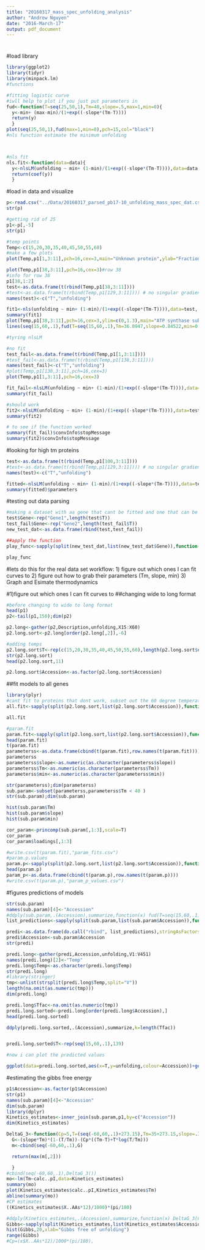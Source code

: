 ```yaml
---
title: "20160317_mass_spec_unfolding_analysis"
author: "Andrew Nguyen"
date: "2016-March-17"
output: pdf_document
---
```

#

#load library
```r
library(ggplot2)
library(tidyr)
library(minpack.lm)
#functions

#fitting logistic curve 
#iwll help to plot if you just put parameters in
fud<-function(T=seq(25,50,1),Tm=40,slope=.5,max=1,min=0){
  y<-min+ (max-min)/(1+exp((-slope*(Tm-T))))
  return(y)
  }
plot(seq(25,50,1),fud(max=1,min=0),pch=15,col="black")
#nls function estimate the minimum unfolding



#nls fit
nls.fit<-function(data=data){
  y<-nlsLM(unfolding ~ min+ (1-min)/(1+exp((-slope*(Tm-T)))),data=data, start=list(slope=.5,Tm=40,min=.2), trace=TRUE,control=nls.control(warnOnly = TRUE, tol = 1e-05, maxiter=1000))
  return(coef(y))
  }
```

#load in data and visualize
```r
p<-read.csv("../Data/20160317_parsed_pb17-10_unfolding_mass_spec_dat.csv")
str(p)

#getting rid of 25
p1<-p[,-5]
str(p1)

#temp points
Temp<-c(15,20,30,35,40,45,50,55,60)
#make a few plots
plot(Temp,p1[1,3:11],pch=16,cex=3,main="Unknown protein",ylab="Fraction non-denatured") # first row

plot(Temp,p1[38,3:11],pch=16,cex=3)#row 38
#info for row 38
p1[38,1:2]
test<-as.data.frame(t(rbind(Temp,p1[38,3:11])))
#test<-as.data.frame(t(rbind(Temp,p1[129,3:11]))) # no singular gradient
names(test)<-c("T","unfolding")

fit1<-nls(unfolding ~ min+ (1-min)/(1+exp((-slope*(Tm-T)))),data=test, start=list(slope=.3,Tm=40,min=.2), trace=TRUE,control=nls.control(warnOnly = TRUE, tol = 1e-05, maxiter=1000))
summary(fit1)
plot(Temp,p1[38,3:11],pch=16,cex=3,ylim=c(0,1.3),main="ATP synthase subunit f, mitochondrial",ylab="Fraction non-denatured")
lines(seq(15,60,.1),fud(T=seq(15,60,.1),Tm=36.0947,slope=0.84522,min=0.31959),lwd=2,col="blue",lty="dotdash")

#tyring nlsLM

#no fit
test_fail<-as.data.frame(t(rbind(Temp,p1[1,3:11])))
#test_fail<-as.data.frame(t(rbind(Temp,p1[138,3:11])))
names(test_fail)<-c("T","unfolding")
#plot(Temp,p1[138,3:11],pch=16,cex=3)
plot(Temp,p1[1,3:11],pch=16,cex=3)

fit_fail<-nlsLM(unfolding ~ min+ (1-min)/(1+exp((-slope*(Tm-T)))),data=test_fail, start=list(slope=.3,Tm=35,min=.2), trace=TRUE,control=nls.control(warnOnly = TRUE, tol = 1e-05, maxiter=1000))
summary(fit_fail)

#should work
fit2<-nlsLM(unfolding ~ min+ (1-min)/(1+exp((-slope*(Tm-T)))),data=test, start=list(slope=.3,Tm=35,min=.2), trace=TRUE,control=nls.control(warnOnly = TRUE, tol = 1e-05, maxiter=1000))
summary(fit2)

# to see if the function worked
summary(fit_fail)$convInfo$stopMessage
summary(fit2)$convInfo$stopMessage
```
#looking for high tm proteins
```r
test<-as.data.frame(t(rbind(Temp,p1[100,3:11])))
#test<-as.data.frame(t(rbind(Temp,p1[129,3:11]))) # no singular gradient
names(test)<-c("T","unfolding")

fitted<-nlsLM(unfolding ~ min+ (1-min)/(1+exp((-slope*(Tm-T)))),data=test, start=list(slope=.3,Tm=35,min=.2), trace=TRUE,control=nls.control(warnOnly = TRUE, tol = 1e-05, maxiter=1000))
summary(fitted)$parameters
```

#testing out data parsing
```r
#making a dataset with aa gene that cant be fitted and one that can be
test$Gene<-rep("Gene1",length(test$T))
test_fail$Gene<-rep("Gene2",length(test_fail$T))
new_test_dat<-as.data.frame(rbind(test,test_fail))

##apply the function
play_func<-sapply(split(new_test_dat,list(new_test_dat$Gene)),function(x){ifelse(summary(nlsLM(unfolding ~ min+ (1-min)/(1+exp((-slope*(Tm-T)))),data=x, start=list(slope=.3,Tm=35,min=.2), trace=TRUE,control=nls.control(warnOnly = TRUE, tol = 1e-05, maxiter=1000)))$convInfo$stopMessage=="Relative error in the sum of squares is at most `ftol'.","worked","no")})

play_func
```

#lets do this for the real data set
workflow:
1) figure out which ones I can fit curves to
2) figure out how to grab their parameters (Tm, slope, min)
3) Graph and Esimate thermodynamics

#1)figure out which ones I can fit curves to
##changing wide to long format
```r
#before changing to wide to long format
head(p1)
p2<-tail(p1,150);dim(p2)

p2.long<-gather(p2,Description,unfolding,X15:X60)
p2.long.sort<-p2.long[order(p2.long[,2]),-6]

#adding temps
p2.long.sort$T<-rep(c(15,20,30,35,40,45,50,55,60),length(p2.long.sort$unfolding)/9)
str(p2.long.sort)
head(p2.long.sort,11)

p2.long.sort$Accession<-as.factor(p2.long.sort$Accession)
```
##fit models to all genes
```r
library(plyr)
#cant fit to proteins that dont work, subset out the 60 degree temperature
all.fit<-sapply(split(p2.long.sort,list(p2.long.sort$Accession)),function(x){ifelse(summary(nlsLM(unfolding ~ min+ (1-min)/(1+exp((-slope*(Tm-T)))),data=x, start=list(slope=.5,Tm=37,min=.3), trace=TRUE,control=nls.control(warnOnly = TRUE, tol = 1e-05, maxiter=1000)))$convInfo$stopMessage=="Relative error in the sum of squares is at most `ftol'.","worked","no")})

all.fit

#param.fit
param.fit<-sapply(split(p2.long.sort,list(p2.long.sort$Accession)),function(x){summary(nlsLM(unfolding ~ min+ (1-min)/(1+exp((-slope*(Tm-T)))),data=x, start=list(slope=.5,Tm=37,min=.3), trace=TRUE,control=nls.control(warnOnly = TRUE, tol = 1e-05, maxiter=1000)))$parameters[,1]})
head(param.fit)
t(param.fit)
parameterss<-as.data.frame(cbind(t(param.fit),row.names(t(param.fit))))
parameterss
parameterss$slope<-as.numeric(as.character(parameterss$slope))
parameterss$Tm<-as.numeric(as.character(parameterss$Tm))
parameterss$min<-as.numeric(as.character(parameterss$min))

str(parameterss);dim(parameterss)
sub.param<-subset(parameterss,parameterss$Tm < 40 )
str(sub.param);dim(sub.param)

hist(sub.param$Tm)
hist(sub.param$slope)
hist(sub.param$min)

cor_param<-princomp(sub.param[,1:3],scale=T)
cor_param
cor_param$loadings[,1:3]

#write.csv(t(param.fit),"param_fits.csv")
#param.p.values
param.p<-sapply(split(p2.long.sort,list(p2.long.sort$Accession)),function(x){summary(nlsLM(unfolding ~ min+ (1-min)/(1+exp((-slope*(Tm-T)))),data=x, start=list(slope=.5,Tm=37,min=.3), trace=TRUE,control=nls.control(warnOnly = TRUE, tol = 1e-05, maxiter=1000)))$parameters[,4]})
head(param.p)
param_p<-as.data.frame(cbind(t(param.p),row.names(t(param.p))))
#write.csv(t(param.p),"param_p_values.csv")
```

#figures predictions of models
```r
str(sub.param)
names(sub.param)[4]<-"Accession"
#ddply(sub.param,.(Accession),summarize,function(x) fud(T=seq(15,60,.1),Tm=x$Tm,slope=x$slope,min=x$min))
list_predictions<-sapply(split(sub.param,list(sub.param$Accession)),function(x) {fud(T=seq(15,60,.1),Tm=x$Tm,slope=x$slope,min=x$min)})

predi<-as.data.frame(do.call("rbind", list_predictions),stringAsFactors=FALSE)
predi$Accession<-sub.param$Accession
str(predi)

predi.long<-gather(predi,Accession,unfolding,V1:V451)
names(predi.long)[2]<-"Temp"
predi.long$Temp<-as.character(predi.long$Temp)
str(predi.long)
#library(stringer)
tmp<-unlist(strsplit(predi.long$Temp,split="V"))
length(na.omit(as.numeric(tmp)))
dim(predi.long)

predi.long$Tfac<-na.omit(as.numeric(tmp))
predi.long.sorted<-predi.long[order(predi.long$Accession),]
head(predi.long.sorted)

ddply(predi.long.sorted,.(Accession),summarize,k=length(Tfac))


predi.long.sorted$T<-rep(seq(15,60,.1),139)

#now i can plot the predicted values

ggplot(data=predi.long.sorted,aes(x=T,y=unfolding,colour=Accession))+geom_line()

```


#estimating the gibbs free energy
```r
p1$Accession<-as.factor(p1$Accession)
str(p1)
names(sub.param)[4]<-"Accession"
dim(sub.param)
library(dplyr)
Kinetics_estimates<-inner_join(sub.param,p1,by=c("Accession"))
dim(Kinetics_estimates)

DeltaG_3<-function(Cp=5,T=(seq(-60,60,.1)+273.15),Tm=35+273.15,slope=.3){
  G<-(slope*Tm)*(1-(T/Tm))-(Cp*((Tm-T)+T*log(T/Tm)))
  m<-cbind(seq(-60,60,.1),G)

  return(max(m[,2]))

  }
#cbind(seq(-60,60,.1),DeltaG_3())
mo<-lm(Tm~calc..pI,data=Kinetics_estimates)
summary(mo)
plot(Kinetics_estimates$calc..pI,Kinetics_estimates$Tm)
abline(summary(mo))
#CP estimates
((Kinetics_estimates$X..AAs*12)/1000)*(pi/180)

#ddply(Kinetics_estimates,.(Accession),summarize,function(x) DeltaG_3(Cp=(x$X..AAs*12)/1000,slope=x$slope,Tm=Tm))
Gibbs<-sapply(split(Kinetics_estimates,list(Kinetics_estimates$Accession)),function(x){DeltaG_3(Cp=(x$X..AAs*12)/1000*(pi/180),slope=x$slope,Tm=x$Tm)})
hist(Gibbs,20,xlab="Gibbs free of unfolding")
range(Gibbs)
#Cp=(x$X..AAs*12)/1000*(pi/180),
```

